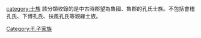 [[category:士族|category:士族]]
[[Category:孔子家族|Category:孔子家族]]
該分類收錄的是中古時郡望為魯國、魯郡的孔氏士族。不包括會稽孔氏、下博孔氏、扶風孔氏等親緣士族。